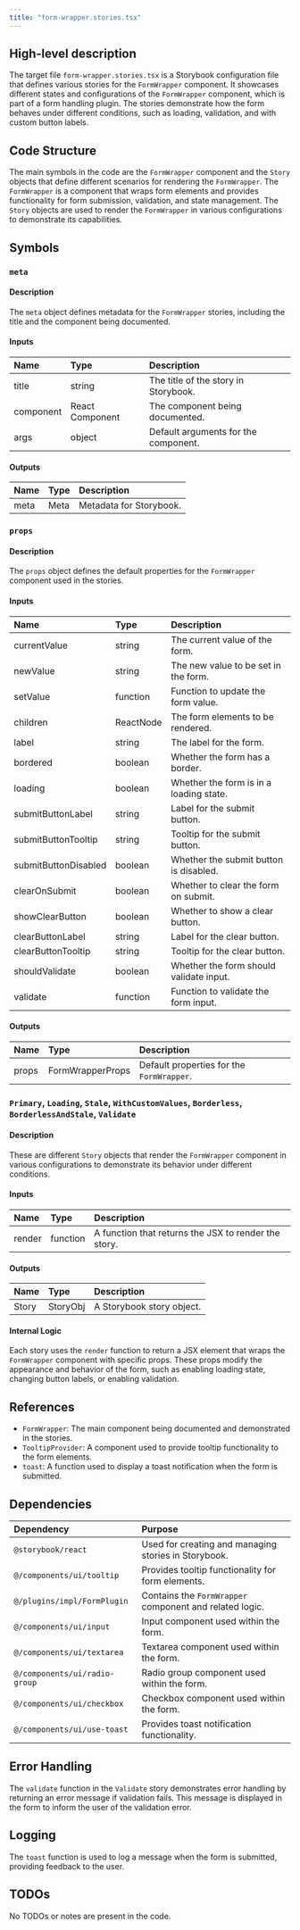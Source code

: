```yaml
---
title: "form-wrapper.stories.tsx"
---
```


## High-level description

The target file `form-wrapper.stories.tsx` is a Storybook configuration file that defines various stories for the `FormWrapper` component. It showcases different states and configurations of the `FormWrapper` component, which is part of a form handling plugin. The stories demonstrate how the form behaves under different conditions, such as loading, validation, and with custom button labels.

## Code Structure

The main symbols in the code are the `FormWrapper` component and the `Story` objects that define different scenarios for rendering the `FormWrapper`. The `FormWrapper` is a component that wraps form elements and provides functionality for form submission, validation, and state management. The `Story` objects are used to render the `FormWrapper` in various configurations to demonstrate its capabilities.

## Symbols

### `meta`
#### Description
The `meta` object defines metadata for the `FormWrapper` stories, including the title and the component being documented.

#### Inputs
| Name | Type | Description |
|:-----|:-----|:------------|
| title | string | The title of the story in Storybook. |
| component | React Component | The component being documented. |
| args | object | Default arguments for the component. |

#### Outputs
| Name | Type | Description |
|:-----|:-----|:------------|
| meta | Meta | Metadata for Storybook. |

### `props`
#### Description
The `props` object defines the default properties for the `FormWrapper` component used in the stories.

#### Inputs
| Name | Type | Description |
|:-----|:-----|:------------|
| currentValue | string | The current value of the form. |
| newValue | string | The new value to be set in the form. |
| setValue | function | Function to update the form value. |
| children | ReactNode | The form elements to be rendered. |
| label | string | The label for the form. |
| bordered | boolean | Whether the form has a border. |
| loading | boolean | Whether the form is in a loading state. |
| submitButtonLabel | string | Label for the submit button. |
| submitButtonTooltip | string | Tooltip for the submit button. |
| submitButtonDisabled | boolean | Whether the submit button is disabled. |
| clearOnSubmit | boolean | Whether to clear the form on submit. |
| showClearButton | boolean | Whether to show a clear button. |
| clearButtonLabel | string | Label for the clear button. |
| clearButtonTooltip | string | Tooltip for the clear button. |
| shouldValidate | boolean | Whether the form should validate input. |
| validate | function | Function to validate the form input. |

#### Outputs
| Name | Type | Description |
|:-----|:-----|:------------|
| props | FormWrapperProps | Default properties for the `FormWrapper`. |

### `Primary`, `Loading`, `Stale`, `WithCustomValues`, `Borderless`, `BorderlessAndStale`, `Validate`
#### Description
These are different `Story` objects that render the `FormWrapper` component in various configurations to demonstrate its behavior under different conditions.

#### Inputs
| Name | Type | Description |
|:-----|:-----|:------------|
| render | function | A function that returns the JSX to render the story. |

#### Outputs
| Name | Type | Description |
|:-----|:-----|:------------|
| Story | StoryObj | A Storybook story object. |

#### Internal Logic
Each story uses the `render` function to return a JSX element that wraps the `FormWrapper` component with specific props. These props modify the appearance and behavior of the form, such as enabling loading state, changing button labels, or enabling validation.

## References

- `FormWrapper`: The main component being documented and demonstrated in the stories.
- `TooltipProvider`: A component used to provide tooltip functionality to the form elements.
- `toast`: A function used to display a toast notification when the form is submitted.

## Dependencies

| Dependency | Purpose |
|:-----------|:--------|
| `@storybook/react` | Used for creating and managing stories in Storybook. |
| `@/components/ui/tooltip` | Provides tooltip functionality for form elements. |
| `@/plugins/impl/FormPlugin` | Contains the `FormWrapper` component and related logic. |
| `@/components/ui/input` | Input component used within the form. |
| `@/components/ui/textarea` | Textarea component used within the form. |
| `@/components/ui/radio-group` | Radio group component used within the form. |
| `@/components/ui/checkbox` | Checkbox component used within the form. |
| `@/components/ui/use-toast` | Provides toast notification functionality. |

## Error Handling

The `validate` function in the `Validate` story demonstrates error handling by returning an error message if validation fails. This message is displayed in the form to inform the user of the validation error.

## Logging

The `toast` function is used to log a message when the form is submitted, providing feedback to the user.

## TODOs

No TODOs or notes are present in the code.